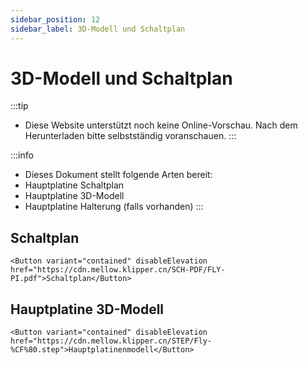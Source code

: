 ```yaml
---
sidebar_position: 12
sidebar_label: 3D-Modell und Schaltplan
---
```




# 3D-Modell und Schaltplan


:::tip
* Diese Website unterstützt noch keine Online-Vorschau. Nach dem Herunterladen bitte selbstständig voranschauen.
:::

:::info
* Dieses Dokument stellt folgende Arten bereit:
* Hauptplatine Schaltplan
* Hauptplatine 3D-Modell
* Hauptplatine Halterung (falls vorhanden)
:::

## Schaltplan

    <Button variant="contained" disableElevation href="https://cdn.mellow.klipper.cn/SCH-PDF/FLY-PI.pdf">Schaltplan</Button>


## Hauptplatine 3D-Modell

    <Button variant="contained" disableElevation href="https://cdn.mellow.klipper.cn/STEP/Fly-%CF%80.step">Hauptplatinenmodell</Button>

